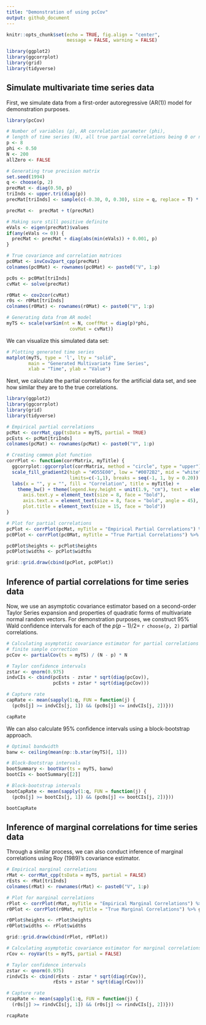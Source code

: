 ```yaml
---
title: "Demonstration of using pcCov"
output: github_document
---
```


```r
knitr::opts_chunk$set(echo = TRUE, fig.align = "center", 
                      message = FALSE, warning = FALSE)

library(ggplot2)
library(ggcorrplot)
library(grid)
library(tidyverse)
```

## Simulate multivariate time series data

First, we simulate data from a first-order autoregressive (AR(1)) model for demonstration
purposes.

```r
library(pcCov)

# Number of variables (p), AR correlation parameter (phi), 
# length of time series (N), all true partial correlations being 0 or not (allZero)
p <- 8
phi <- 0.50
N <- 200
allZero <- FALSE

# Generating true precision matrix
set.seed(1994)
q <- choose(p, 2)
precMat <- diag(0.50, p)
triInds <- upper.tri(diag(p))
precMat[triInds] <- sample(c(-0.30, 0, 0.30), size = q, replace = T) * (!allZero)

precMat <-  precMat + t(precMat)

# Making sure still positive definite
eVals <- eigen(precMat)$values
if(any(eVals <= 0)) {
  precMat <- precMat + diag(abs(min(eVals)) + 0.001, p)
}

# True covariance and correlation matrices
pc0Mat <- invCov2part_cpp(precMat)
colnames(pc0Mat) <- rownames(pc0Mat) <- paste0("V", 1:p)

pc0s <- pc0Mat[triInds]
cvMat <- solve(precMat)

r0Mat <- cov2cor(cvMat)
r0s <- r0Mat[triInds]
colnames(r0Mat) <- rownames(r0Mat) <- paste0("V", 1:p)

# Generating data from AR model
myTS <- scale(varSim(nt = N, coeffMat = diag(p)*phi, 
                       covMat = cvMat))
```

We can visualize this simulated data set:

```r
# Plotting generated time series
matplot(myTS, type = 'l', lty = "solid", 
        main = "Generated Multivariate Time Series",
        xlab = "Time", ylab = "Value")
```

Next, we calculate the partial correlations for the artificial data set, and see how similar they are to the true correlations.

```r
library(ggplot2)
library(ggcorrplot)
library(grid)
library(tidyverse)

# Empirical partial correlations
pcMat <- corrMat_cpp(tsData = myTS, partial = TRUE)
pcEsts <- pcMat[triInds]
colnames(pcMat) <- rownames(pcMat) <- paste0("V", 1:p)

# Creating common plot function
corrPlot <- function(corrMatrix, myTitle) {
  ggcorrplot::ggcorrplot(corrMatrix, method = "circle", type = "upper") + 
  scale_fill_gradient2(high = "#D55E00", low = "#0072B2", mid = "white",
                       limits=c(-1,1), breaks = seq(-1, 1, by = 0.20)) + 
  labs(x = "", y = "", fill = "Correlation", title = myTitle) + 
    theme_bw() + theme(legend.key.height = unit(1.9, "cm"), text = element_text(face = "bold"),
      axis.text.y = element_text(size = 8, face = "bold"),
      axis.text.x = element_text(size = 8, face = "bold", angle = 45),
      plot.title = element_text(size = 15, face = "bold"))
}

# Plot for partial correlations
pcPlot <- corrPlot(pcMat, myTitle = "Empirical Partial Correlations") %>% ggplot2::ggplotGrob()
pc0Plot <- corrPlot(pc0Mat, myTitle = "True Partial Correlations") %>% ggplot2::ggplotGrob()

pc0Plot$heights <- pcPlot$heights
pc0Plot$widths <- pcPlot$widths

grid::grid.draw(cbind(pcPlot, pc0Plot))
```

## Inference of partial correlations for time series data

Now, we use an asymptotic covariance estimator based on a second-order Taylor Series expansion and properties of quadratic forms of multivariate normal random vectors. For demonstration purposes, we construct $95\%$ Wald confidence intervals for each of the $p(p-1) / 2 =$ `r choose(p, 2)` partial correlations. 

```r
# Calculating asymptotic covariance estimator for partial correlations w/
# finite sample correction
pcCov <- partialCov(ts = myTS) / (N - p) * N

# Taylor confidence intervals
zstar <- qnorm(0.975)
indvCIs <- cbind(pcEsts - zstar * sqrt(diag(pcCov)), 
                 pcEsts + zstar * sqrt(diag(pcCov)))

# Capture rate
capRate <- mean(sapply(1:q, FUN = function(j) {
  (pc0s[j] >= indvCIs[j, 1]) && (pc0s[j] <= indvCIs[j, 2])}))

capRate
```

We can also calculate $95 \%$ confidence intervals using a block-bootstrap approach.

```r
# Optimal bandwidth
banw <- ceiling(mean(np::b.star(myTS)[, 1]))

# Block-Bootstrap intervals
bootSummary <- bootVar(ts = myTS, banw)
bootCIs <- bootSummary[[2]]

# Block-bootstrap intervals
bootCapRate <- mean(sapply(1:q, FUN = function(j) {
  (pc0s[j] >= bootCIs[j, 1]) && (pc0s[j] <= bootCIs[j, 2])}))

bootCapRate
```

## Inference of marginal correlations for time series data

Through a similar process, we can also conduct inference of marginal correlations using Roy (1989)'s covariance estimator.

```r
# Empirical marginal correlations
rMat <- corrMat_cpp(tsData = myTS, partial = FALSE)
rEsts <- rMat[triInds]
colnames(rMat) <- rownames(rMat) <- paste0("V", 1:p)

# Plot for marginal correlations
rPlot <- corrPlot(rMat, myTitle = "Empirical Marginal Correlations") %>% ggplot2::ggplotGrob()
r0Plot <- corrPlot(r0Mat, myTitle = "True Marginal Correlations") %>% ggplot2::ggplotGrob()

r0Plot$heights <- rPlot$heights
r0Plot$widths <- rPlot$widths

grid::grid.draw(cbind(rPlot, r0Plot))
```

```r
# Calculating asymptotic covariance estimator for marginal correlations
rCov <- royVar(ts = myTS, partial = FALSE)

# Taylor confidence intervals
zstar <- qnorm(0.975)
rindvCIs <- cbind(rEsts - zstar * sqrt(diag(rCov)), 
                 rEsts + zstar * sqrt(diag(rCov)))

# Capture rate
rcapRate <- mean(sapply(1:q, FUN = function(j) {
  (r0s[j] >= rindvCIs[j, 1]) && (r0s[j] <= rindvCIs[j, 2])}))

rcapRate
```

